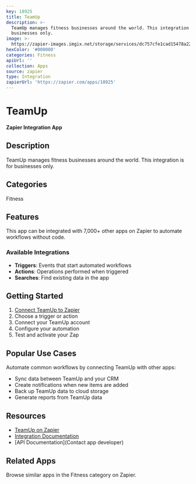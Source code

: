 ```yaml
---
key: 18925
title: TeamUp
description: >-
  TeamUp manages fitness businesses around the world. This integration is for
  businesses only.
image: >-
  https://zapier-images.imgix.net/storage/services/dc757cfe1cad15478a2219d05eb5da93.png?auto=format%2Ccompress&ixlib=python-3.0.0&q=50
hexColor: '#000000'
categories: Fitness
apiUrl: ''
collection: Apps
source: zapier
type: Integration
zapierUrl: 'https://zapier.com/apps/18925'
---
```

# TeamUp

**Zapier Integration App**

## Description

TeamUp manages fitness businesses around the world. This integration is for businesses only.

## Categories

Fitness

## Features

This app can be integrated with 7,000+ other apps on Zapier to automate workflows without code.

### Available Integrations

- **Triggers**: Events that start automated workflows
- **Actions**: Operations performed when triggered
- **Searches**: Find existing data in the app

## Getting Started

1. [Connect TeamUp to Zapier](https://zapier.com/apps/18925)
2. Choose a trigger or action
3. Connect your TeamUp account
4. Configure your automation
5. Test and activate your Zap

## Popular Use Cases

Automate common workflows by connecting TeamUp with other apps:

- Sync data between TeamUp and your CRM
- Create notifications when new items are added
- Back up TeamUp data to cloud storage
- Generate reports from TeamUp data

## Resources

- [TeamUp on Zapier](https://zapier.com/apps/18925)
- [Integration Documentation](https://zapier.com/apps/18925/integrations)
- [API Documentation](Contact app developer)

## Related Apps

Browse similar apps in the Fitness category on Zapier.
